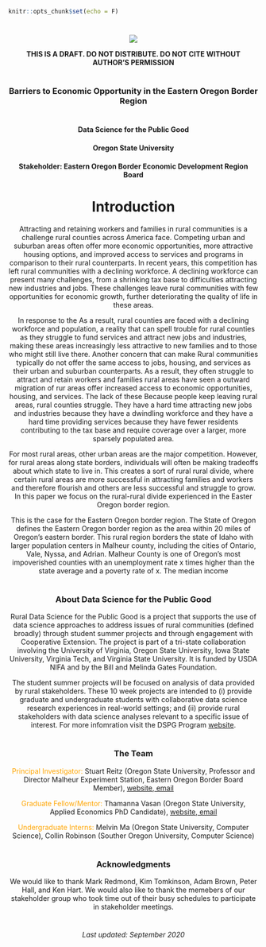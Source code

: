 

```{r setup, include=FALSE}
knitr::opts_chunk$set(echo = F)
```

#  
# 
#

# 
# 
#
# 
# 
#

<center>


<img src="https://raw.githubusercontent.com/EOBED-DSPG/EOBED-DSPG.github.io/master/Banner_Image_5000x833.jpg">

**THIS IS A DRAFT. DO NOT DISTRIBUTE. DO NOT CITE WITHOUT AUTHOR'S PERMISSION**

</center>
#
#

<center>
### Barriers to Economic Opportunity in the Eastern Oregon Border Region
#
#
<center>
#### Data Science for the Public Good 
#### Oregon State University
#### Stakeholder: Eastern Oregon Border Economic Development Region Board
#
#
#
#
#
</center>

#
#
#
#
#

# Introduction

Attracting and retaining workers and families in rural communities is a challenge rural counties across America face. Competing urban and suburban areas often offer more economic opportunities, more attractive housing options, and improved access to services and programs in comparison to their rural counterparts. In recent years, this competition has left rural communities with a declining workforce. A declining workforce can present many challenges, from a shrinking tax base to difficulties attracting new industries and jobs. These challenges leave rural communities with few opportunities for economic growth, further deteriorating the quality of life in these areas. 

In response to the As a result, rural counties are faced with a declining workforce and population, a reality that can spell trouble for rural counties as they struggle to fund services and attract new jobs and industries, making these areas increasingly less attractive to new families and to those who might still live there. Another concern that can make Rural communities typically do not offer the same access to jobs, housing, and services as their urban and suburban counterparts. As a result, they often struggle to attract and retain workers and families rural areas have seen a outward migration of rur areas offer increased access to economic opportunities, housing, and services. The lack of these Because people keep leaving rural areas, rural counties struggle. They have a hard time attracting new jobs and industries because they have a dwindling workforce and they have a hard time providing services because they have fewer residents contributing to the tax base and require coverage over a larger, more sparsely populated area. 

For most rural areas, other urban areas are the major competition. However, for rural areas along state borders, individuals will often be making tradeoffs about which state to live in. This creates a sort of rural rural divide, where certain rural areas are more successful in attracting families and workers and therefore flourish and others are less successful and struggle to grow. 
In this paper we focus on the rural-rural divide experienced in the Easter Oregon border region. 

This is the case for the Eastern Oregon border region. The State of Oregon defines the Eastern Oregon border region as the area within 20 miles of Oregon's eastern border. This rural region borders the state of Idaho with larger population centers in Malheur county, including the cities of Ontario, Vale, Nyssa, and Adrian. Malheur County is one of Oregon's most impoverished counties with an unemployment rate x times higher than the state average and a poverty rate of x. The median income 

#
#
<h3>About Data Science for the Public Good</h3>
Rural Data Science for the Public Good is a project that supports the use of data science approaches to address issues of rural communities (defined broadly) through student summer projects and through engagement with Cooperative Extension. The project is part of a tri-state collaboration involving the University of Virginia, Oregon State University, Iowa State University, Virginia Tech, and Virginia State University. It is funded by USDA NIFA and by the Bill and Melinda Gates Foundation.

The student summer projects will be focused on analysis of data provided by rural stakeholders. These 10 week projects are intended to (i) provide graduate and undergraduate students with collaborative data science research experiences in real-world settings; and (ii) provide rural stakeholders with data science analyses relevant to a specific issue of interest. For more infomration visit the DSPG Program <a href="https://biocomplexity.virginia.edu/social-decision-analytics/dspg-program">website</a>.

#
#
<h3>The Team</h3>
<font color="orange">Principal Investigator:</font> Stuart Reitz (Oregon State University, Professor and Director Malheur Experiment Station, Eastern Oregon Border Board Member), <a href="https://agsci.oregonstate.edu/users/stuart-reitz" target="_blank">website</a>,<a href="mailto:stuart.reitz@oregonstate.edu"> email</a>

<font color="orange">Graduate Fellow/Mentor:</font> Thamanna Vasan (Oregon State University, Applied Economics PhD Candidate), <A href="https://thamannavasan.netlify.app/" target="_blank">website</a>,<a href="mailto:vasant@oregonstate.edu"> email</a>

<font color="orange">Undergraduate Interns:</font> Melvin Ma (Oregon State University, Computer Science), Collin Robinson (Souther Oregon University, Computer Science)

#
#
<h3>Acknowledgments</h3>
We would like to thank Mark Redmond, Kim Tomkinson, Adam Brown, Peter Hall, and Ken Hart. We would also like to thank the memebers of our stakeholder group who took time out of their busy schedules to participate in stakeholder meetings. 


#
#

<center>
###### Last updated: September 2020
</center>

</center>